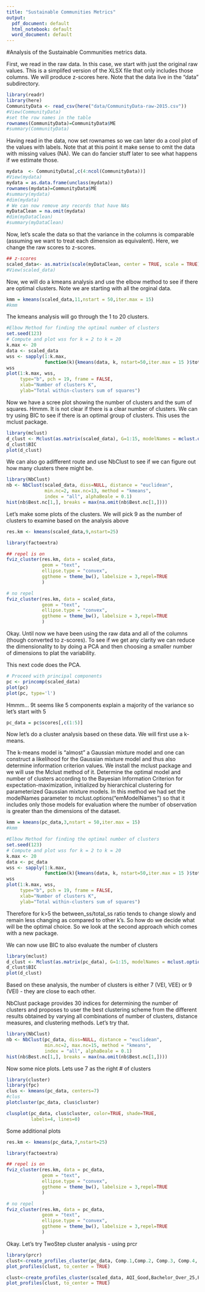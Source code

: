 ```yaml
---
title: "Sustainable Communities Metrics"
output:
  pdf_document: default
  html_notebook: default
  word_document: default
---
```


#Analysis of the Sustainable Communities metrics data. 

First, we read in the raw data. In this case, we start with just the original raw values. This is a simplifed version of the XLSX file that only includes those columns. We will produce z-scores here. Note that the data live in the "data" subdirectory. 

```r
library(readr)
library(here)
CommunityData <- read_csv(here("data/CommunityData-raw-2015.csv"))
#View(CommunityData)
#set the row names in the table
rownames(CommunityData)=CommunityData$ME
#summary(CommunityData)
```

Having read in the data, now set rownames so we can later do a cool plot of the values with labels. Note that at this point it make sense to omit the data with missing values (NA). We can do fancier stuff later to see what happens if we estimate those. 

```r
mydata  <- CommunityData[,c(4:ncol(CommunityData))]
#View(mydata)
mydata = as.data.frame(unclass(mydata))
rownames(mydata)=CommunityData$ME
#summary(mydata)
#dim(mydata)
# We can now remove any records that have NAs
myDataClean = na.omit(mydata)
#dim(myDataClean)
#summary(myDataClean)
```

Now, let's scale the data so that the variance in the columns is comparable (assuming we want to treat each dimension as equivalent).  Here, we change the raw scores to z-scores.

```r
## z-scores
scaled_data<- as.matrix(scale(myDataClean, center = TRUE, scale = TRUE))
#View(scaled_data)
```

Now, we will do a kmeans analysis and use the elbow method to see if there are optimal clusters. Note we are starting with all the orginal data.

```r
kmm = kmeans(scaled_data,11,nstart = 50,iter.max = 15)  
#kmm
```

The kmeans analysis will go through the 1 to 20 clusters.

```r
#Elbow Method for finding the optimal number of clusters
set.seed(123)
# Compute and plot wss for k = 2 to k = 20
k.max <- 20
data <- scaled_data
wss <- sapply(1:k.max, 
              function(k){kmeans(data, k, nstart=50,iter.max = 15 )$tot.withinss})
wss
plot(1:k.max, wss,
     type="b", pch = 19, frame = FALSE, 
     xlab="Number of clusters K",
     ylab="Total within-clusters sum of squares")

```

Now we have a scree plot showing the number of clusters and the sum of squares. Hmmm. It is not clear if there is a clear number of clusters. We can try using BIC to see if there is an optimal group of clusters. This uses the mclust package. 

```r
library(mclust)
d_clust <- Mclust(as.matrix(scaled_data), G=1:15, modelNames = mclust.options("emModelNames"))
d_clust$BIC
plot(d_clust)
```
We can also go adifferent route and use NbClust to see if we can figure out how many clusters there might be.


```r
library(NbClust)
nb <- NbClust(scaled_data, diss=NULL, distance = "euclidean", 
              min.nc=2, max.nc=13, method = "kmeans", 
              index = "all", alphaBeale = 0.1)
hist(nb$Best.nc[1,], breaks = max(na.omit(nb$Best.nc[1,])))
```
Let's make some plots of the clusters. We will pick 9 as the number of clusters to examine based on the analysis above

```r
res.km <- kmeans(scaled_data,9,nstart=25)

library(factoextra)

## repel is on
fviz_cluster(res.km, data = scaled_data,
             geom = "text",
             ellipse.type = "convex", 
             ggtheme = theme_bw(), labelsize = 3,repel=TRUE
             )

# no repel
fviz_cluster(res.km, data = scaled_data,
             geom = "text",
             ellipse.type = "convex", 
             ggtheme = theme_bw(), labelsize = 3,repel=TRUE
             )
```

Okay. Until now we have been using the raw data and all of the columns (though converted to z-scores). To see if we get any clarity we can reduce the dimensionality to by doing a PCA and then choosing a smaller number of dimensions to plat the variability.

This next code does the PCA.

```r
# Proceed with principal components
pc <- princomp(scaled_data)
plot(pc)
plot(pc, type='l')

```
Hmmm... 9t seems like 5 components explain a majority of the variance so let's start with 5
```r

pc_data = pc$scores[,c(1:5)]

```
Now let's do a cluster analysis based on these data. We will first use a k-means.

The k-means model is “almost” a Gaussian mixture model and one can construct a likelihood for the Gaussian mixture model and thus also determine information criterion values.
We install the mclust package and we will use the Mclust method of it. Determine the optimal model and number of clusters according to the Bayesian Information Criterion for expectation-maximization, initialized by hierarchical clustering for parameterized Gaussian mixture models. In this method we had set the modelNames parameter to mclust.options(“emModelNames”) so that it includes only those models for evaluation where the number of observation is greater than the dimensions of the dataset.

```r

kmm = kmeans(pc_data,3,nstart = 50,iter.max = 15)  
#kmm

#Elbow Method for finding the optimal number of clusters
set.seed(123)
# Compute and plot wss for k = 2 to k = 20
k.max <- 20
data <- pc_data
wss <- sapply(1:k.max, 
              function(k){kmeans(data, k, nstart=50,iter.max = 15 )$tot.withinss})
wss
plot(1:k.max, wss,
     type="b", pch = 19, frame = FALSE, 
     xlab="Number of clusters K",
     ylab="Total within-clusters sum of squares")
```
Therefore for k>5 the between_ss/total_ss ratio tends to change slowly and remain less changing as compared to other k’s. So how do we decide what will be the optimal choice. So we look at the second approach which comes with a new package.

We can now use BIC to also evaluate the number of clusters
```r
library(mclust)
d_clust <- Mclust(as.matrix(pc_data), G=1:15, modelNames = mclust.options("emModelNames"))
d_clust$BIC
plot(d_clust)
```   

Based on these analysis, the number of clusters is either 7 (VEI, VEE) or 9 (VEI) - they are close to each other.

NbClust package provides 30 indices for determining the number of clusters and proposes to user the best clustering scheme from the different results obtained by varying all combinations of number of clusters, distance measures, and clustering methods. Let's try that.

```r

library(NbClust)
nb <- NbClust(pc_data, diss=NULL, distance = "euclidean", 
              min.nc=2, max.nc=15, method = "kmeans", 
              index = "all", alphaBeale = 0.1)
hist(nb$Best.nc[1,], breaks = max(na.omit(nb$Best.nc[1,])))

```

Now some nice plots. Lets use 7 as the right # of clusters
```r
library(cluster)
library(fpc)
clus <- kmeans(pc_data, centers=7)
#clus
plotcluster(pc_data, clus$cluster)

clusplot(pc_data, clus$cluster, color=TRUE, shade=TRUE, 
         labels=4, lines=0)
```

Some additional plots

```r

res.km <- kmeans(pc_data,7,nstart=25)

library(factoextra)

## repel is on
fviz_cluster(res.km, data = pc_data,
             geom = "text",
             ellipse.type = "convex", 
             ggtheme = theme_bw(), labelsize = 3,repel=TRUE
             )

# no repel
fviz_cluster(res.km, data = pc_data,
             geom = "text",
             ellipse.type = "convex", 
             ggtheme = theme_bw(), labelsize = 3,repel=TRUE
             )

```
Okay. Let's try TwoStep cluster analysis - using prcr
```r
library(prcr)
clust<-create_profiles_cluster(pc_data, Comp.1,Comp.2, Comp.3, Comp.4, Comp.5,  n_profiles = 7, to_scale = TRUE)
plot_profiles(clust, to_center = TRUE)

clust<-create_profiles_cluster(scaled_data, AQI_Good,Bachelor_Over_25,Per_Poverty,Gini,non_migration,Per_Sev_Hous,  n_profiles = 7, to_scale = TRUE)
plot_profiles(clust, to_center = TRUE)
```


